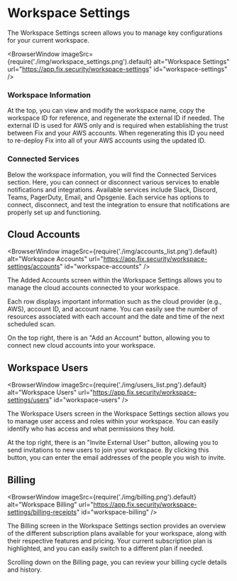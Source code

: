 
# Workspace Settings

The Workspace Settings screen allows you to manage key configurations for your current workspace.

<BrowserWindow 
    imageSrc={require('./img/workspace_settings.png').default}
    alt="Workspace Settings"
    url="https://app.fix.security/workspace-settings"
    id="workspace-settings"
/>

### Workspace Information

At the top, you can view and modify the workspace name, copy the workspace ID for reference, and regenerate the external ID if needed. The external ID is used for AWS only and is required when establishing the trust between Fix and your AWS accounts. When regenerating this ID you need to re-deploy Fix into all of your AWS accounts using the updated ID.

### Connected Services

Below the workspace information, you will find the Connected Services section. Here, you can connect or disconnect various services to enable notifications and integrations. Available services include Slack, Discord, Teams, PagerDuty, Email, and Opsgenie. Each service has options to connect, disconnect, and test the integration to ensure that notifications are properly set up and functioning.

## Cloud Accounts

<BrowserWindow 
    imageSrc={require('./img/accounts_list.png').default}
    alt="Workspace Accounts"
    url="https://app.fix.security/workspace-settings/accounts"
    id="workspace-accounts"
/>

The Added Accounts screen within the Workspace Settings allows you to manage the cloud accounts connected to your workspace.

Each row displays important information such as the cloud provider (e.g., AWS), account ID, and account name. You can easily see the number of resources associated with each account and the date and time of the next scheduled scan.

On the top right, there is an "Add an Account" button, allowing you to connect new cloud accounts into your workspace.

## Workspace Users

<BrowserWindow 
    imageSrc={require('./img/users_list.png').default}
    alt="Workspace Users"
    url="https://app.fix.security/workspace-settings/users"
    id="workspace-users"
/>

The Workspace Users screen in the Workspace Settings section allows you to manage user access and roles within your workspace. You can easily identify who has access and what permissions they hold.

At the top right, there is an "Invite External User" button, allowing you to send invitations to new users to join your workspace. By clicking this button, you can enter the email addresses of the people you wish to invite.

## Billing

<BrowserWindow 
    imageSrc={require('./img/billing.png').default}
    alt="Workspace Billing"
    url="https://app.fix.security/workspace-settings/billing-receipts"
    id="workspace-billing"
/>

The Billing screen in the Workspace Settings section provides an overview of the different subscription plans available for your workspace, along with their respective features and pricing. Your current subscription plan is highlighted, and you can easily switch to a different plan if needed.

Scrolling down on the Billing page, you can review your billing cycle details and history.
